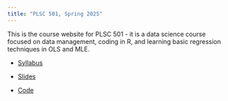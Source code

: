 ```yaml
---
title: "PLSC 501, Spring 2025"
---
```


This is the course website for PLSC 501 - it is a data science course focused on data management, coding in R, and learning basic regression techniques in OLS and MLE.

-   [Syllabus](501syllabus25.qmd)

-   [Slides](slides.qmd)

-   [Code](code.qmd)

